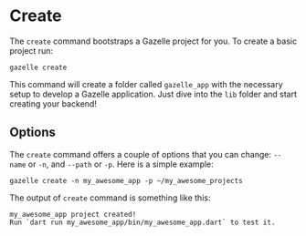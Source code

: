# Create

The `create` command bootstraps a Gazelle project for you.
To create a basic project run:
```shell
gazelle create
```
This command will create a folder called `gazelle_app` with the necessary
setup to develop a Gazelle application.
Just dive into the `lib` folder and start creating your backend!

## Options
The `create` command offers a couple of options that you can change:
`--name` or `-n`, and `--path` or `-p`.
Here is a simple example:
```shell
gazelle create -n my_awesome_app -p ~/my_awesome_projects
```

The output of `create` command is something like this:
```
my_awesome_app project created!
Run `dart run my_awesome_app/bin/my_awesome_app.dart` to test it.
```
